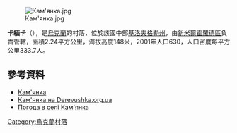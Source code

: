 [[Image:Кам'янка.jpg|right]]

{{coord|48|47|14|N|31|44|39|E|scale:100000_region:UA|display=title}}

'''卡緬卡'''（{{lang-uk|Кам'янка}}），是[[烏克蘭|烏克蘭]]的村落，位於該國中部[[基洛夫格勒州|基洛夫格勒州]]，由[[新米爾霍羅德區|新米爾霍羅德區]]負責管轄，面積2.24平方公里，海拔高度148米，2001年人口630，人口密度每平方公里333.7人。

==參考資料==
* [http://gska2.rada.gov.ua/pls/z7502/A005?rdat1=30.01.2010&rf7571=17220 Кам'янка]{{dead link|date=2017年11月 |bot=InternetArchiveBot |fix-attempted=yes }}
* [http://derevushka.org.ua/?cat=17&paged=2 Кам'янка на Derevushka.org.ua]{{dead link|date=2017年11月 |bot=InternetArchiveBot |fix-attempted=yes }}
* [http://weather.in.ua/ua/kirovogradskaja/9961 Погода в селі Кам'янка] {{Wayback|url=http://weather.in.ua/ua/kirovogradskaja/9961 |date=20111220175745 }}

{{Ukraine-geo-stub}}
[[Category:烏克蘭村落|Category:烏克蘭村落]]